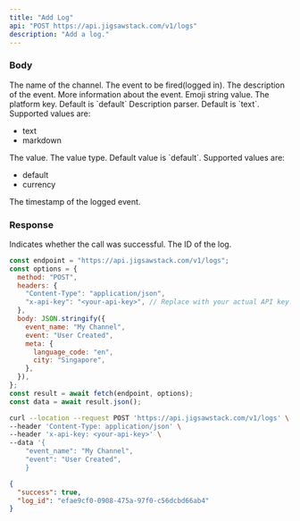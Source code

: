 ```yaml
---
title: "Add Log"
api: "POST https://api.jigsawstack.com/v1/logs"
description: "Add a log."
---
```


### Body

<ParamField body="channel_name" type="string" required>
  The name of the channel.
</ParamField>

<ParamField body="event" type="string" required>
  The event to be fired(logged in).
</ParamField>

<ParamField body="description" type="string">
  The description of the event.
</ParamField>

<ParamField body="meta" type="Record<string, string>">
  More information about the event.
</ParamField>

<ParamField body="icon" type="string">
  Emoji string value.
</ParamField>

<ParamField body="platform_key" type="string">
  The platform key. Default is `default`
</ParamField>

<ParamField body="description_parser" type="string">
  Description parser. Default is `text`. Supported values are:
  <ul>
    <li>text</li>
    <li>markdown</li>
  </ul>
</ParamField>

<ParamField body="value" type="number">
  The value.
</ParamField>

<ParamField body="value_type" type="string">
  The value type. Default value is `default`. Supported values are:

  <ul>
   <li>default</li>
   <li>currency</li>
  </ul>
</ParamField>

<ParamField body="timestamp" type="string">
  The timestamp of the logged event.
</ParamField>

<Snippet file="header.mdx" />

### Response

<ResponseField name="success" type="boolean">
  Indicates whether the call was successful.
</ResponseField>

<ResponseField name="log_id" type="string">
  The ID of the log.
</ResponseField>

<RequestExample>

```javascript Node.js
const endpoint = "https://api.jigsawstack.com/v1/logs";
const options = {
  method: "POST",
  headers: {
    "Content-Type": "application/json",
    "x-api-key": "<your-api-key>", // Replace with your actual API key.
  },
  body: JSON.stringify({
    event_name: "My Channel",
    event: "User Created",
    meta: {
      language_code: "en",
      city: "Singapore",
    },
  }),
};
const result = await fetch(endpoint, options);
const data = await result.json();
```

```bash cURL
curl --location --request POST 'https://api.jigsawstack.com/v1/logs' \
--header 'Content-Type: application/json' \
--header 'x-api-key: <your-api-key>' \
--data '{
    "event_name": "My Channel",
    "event": "User Created",
    }
```

</RequestExample>

<ResponseExample>

```json Response
{
  "success": true,
  "log_id": "efae9cf0-0908-475a-97f0-c56dcbd66ab4"
}
```

</ResponseExample>
